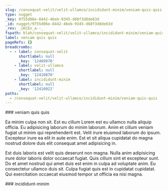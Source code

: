 ```yaml
---
slug: /consequat-velit/velit-ullamco/incididunt-minim/veniam-quis-quis
type: nugget
_key: 9755d06e-8442-46eb-9345-d68f3d8de63d
_id: nugget/9755d06e-8442-46eb-9345-d68f3d8de63d
_rev: _iKCEn_a--_
fspath: blah/consequat-velit/velit-ullamco/incididunt-minim/veniam-quis-quis.md
label: veniam quis quis
pageRefs: {}
breadcrumbs:
  - - label: consequat-velit
      shortlabel: null
      _key: '12409970'
    - label: velit-ullamco
      shortlabel: null
      _key: '12410870'
    - label: incididunt-minim
      shortlabel: null
      _key: '12410922'
paths:
  - /consequat-velit/velit-ullamco/incididunt-minim/veniam-quis-quis
---
```


<NuggetArea>
<Nugget slug="/consequat-velit/velit-ullamco/incididunt-minim/veniam-quis-quis" type="nugget" _key="9755d06e-8442-46eb-9345-d68f3d8de63d" _id="nugget/9755d06e-8442-46eb-9345-d68f3d8de63d" _rev="_iKCEn_a--_" fspath="blah/consequat-velit/velit-ullamco/incididunt-minim/veniam-quis-quis.md" label="veniam quis quis" paths="/consequat-velit/velit-ullamco/incididunt-minim/veniam-quis-quis">
<NuggetBody>
### veniam quis quis

Ea minim culpa non sit. Est eu cillum Lorem est eu ullamco nulla aliquip officia. Eu adipisicing laborum do minim laborum. Anim et cillum veniam fugiat ut minim qui reprehenderit est. Velit irure eiusmod laborum do ipsum. Excepteur irure ea elit in aute enim. Est et sit aliqua cupidatat do magna nostrud dolore duis elit consequat amet adipisicing in.

Est duis laboris est velit quis deserunt non magna. Nulla anim adipisicing irure dolor laboris dolor occaecat fugiat. Quis cillum sint et excepteur sunt. Do et amet nostrud qui amet duis est enim in culpa ad voluptate anim. Eu consectetur ullamco duis sit. Culpa fugiat quis est in cupidatat cupidatat. Qui exercitation occaecat eiusmod tempor ut officia ea nisi magna.

</NuggetBody>
<Breadcrumbs>
<Crumbs>
<Crumb _key="12409970" label="consequat-velit" /><Crumb _key="12410870" label="velit-ullamco" /><Crumb _key="12410922" label="incididunt-minim" />
</Crumbs>
</Breadcrumbs>
</Nugget>

<NuggetsInbound>
</NuggetsInbound>
<NuggetsOutbound>
</NuggetsOutbound>
</NuggetArea>
<PassagesInbound>
<Passage direction="inbound" type="passage" _key="12410922" _id="passage/12410922" _rev="_iKCEn_W--_" label="incididunt-minim" passage="incididunt-minim" fspath="blah/consequat-velit/velit-ullamco/incididunt-minim" paths="/consequat-velit/velit-ullamco/incididunt-minim" slug="/consequat-velit/velit-ullamco/incididunt-minim">
<NuggetBody>
### incididunt-minim

</NuggetBody>
<Breadcrumbs>
<Crumbs>
<Crumb _key="12409970" label="consequat-velit" /><Crumb _key="12410870" label="velit-ullamco" />
</Crumbs>
</Breadcrumbs>
</Passage>

</PassagesInbound>
<PassagesOutbound>
</PassagesOutbound>